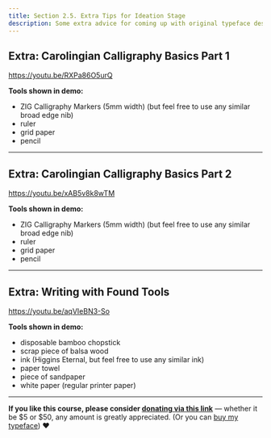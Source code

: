 ```yaml
---
title: Section 2.5. Extra Tips for Ideation Stage
description: Some extra advice for coming up with original typeface design ideas
---
```


## Extra: Carolingian Calligraphy Basics Part 1

https://youtu.be/RXPa86O5urQ

**Tools shown in demo:**

* ZIG Calligraphy Markers (5mm width) (but feel free to use any similar broad edge nib)
* ruler
* grid paper
* pencil

***

## Extra: Carolingian Calligraphy Basics Part 2

https://youtu.be/xAB5v8k8wTM

**Tools shown in demo:**

* ZIG Calligraphy Markers (5mm width) (but feel free to use any similar broad edge nib)
* ruler
* grid paper
* pencil

***

## Extra: Writing with Found Tools

https://youtu.be/aqVIeBN3-So

**Tools shown in demo:**

* disposable bamboo chopstick
* scrap piece of balsa wood
* ink (Higgins Eternal, but feel free to use any similar ink)
* paper towel
* piece of sandpaper
* white paper (regular printer paper)

***

**If you like this course, please consider [donating via this link](https://www.paypal.com/donate?hosted_button_id=EJMNLBTAH6WUA)**  — whether it be $5 or $50, any amount is greatly appreciated. (Or you can [buy my typeface](https://www.futurefonts.xyz/space-type-continuum/)) ❤️